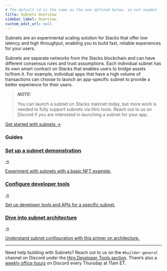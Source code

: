 ```yaml
---
# The default id is the same as the one defined below. so not needed
title: Subnets Overview
sidebar_label: Overview
custom_edit_url: null
---
```



<p class="p-3 rounded-lg bg-neutral-100 text-neutral-500 dark:bg-neutral-800 dark:text-neutral-400">Subnets are an experimental scaling solution for Stacks that offer low latency and high throughput, enabling you to build fast, reliable experiences for your users.</p>

<div class="mb-10"></div>

Subnets are separate networks from the Stacks blockchain and can have different consensus rules and trust assumptions. Each individual subnet has its own smart contract on Stacks that enables users to bridge assets to/from it. For example, individual apps that have a high volume of transactions can choose to launch an app-specific subnet to provide a better experience for their users.

> **_NOTE:_**
>
> You can launch a subnet on Stacks mainnet today, but more work is needed to fully support subnets via Hiro tools. Reach out to us on Discord if you are interested in launching a subnet for your app.

<div class="flex justify-start my-8">
  <a href="/subnets/getting-started" class="pr-3">
    Get started with subnets <span classNam="ml-1 no-underline">→</span>
  </a>
</div>

### Guides

<div class="subSections my-8">
  <a href="/subnets/getting-started">
    <div class="subSectionTitle"><h3>Set up a subnet demonstration</h3><span>→</span></div>
    <p>Experiment with subnets with a basic NFT example.</p>
  </a>
  <a href="/subnets/event-dispatcher">
    <div class="subSectionTitle"><h3>Configure developer tools</h3><span>→</span></div>
    <p>Set up developer tools and APIs for a specific subnet.</p>
  </a>
</div>

<div class="subSections my-8 w-[50%]">
  <a href="/subnets/guides/subnet-participants">
    <div class="subSectionTitle"><h3>Dive into subnet architecture</h3><span>→</span></div>
    <p>Understand subnet configuration with this primer on architecture.</p>
  </a>
</div>

---

Need help building with Subnets? Reach out to us on the `#builder-general` channel on Discord under the [Hiro Developer Tools section](https://stacks.chat/). There’s also a [weekly office hours](https://events.stacks.co/event/HD16484710) on Discord every Thursday at 11am ET.